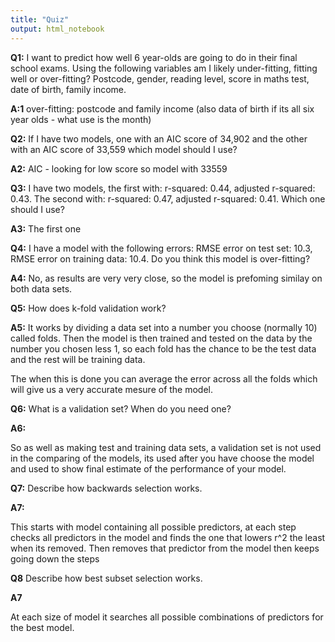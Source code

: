 ```yaml
---
title: "Quiz"
output: html_notebook
---
```


**Q1:**
I want to predict how well 6 year-olds are going to do in their final school exams. Using the following variables am I likely under-fitting, fitting well or over-fitting? Postcode, gender, reading level, score in maths test, date of birth, family income.

**A:1**
over-fitting: postcode and family income (also data of birth if its all six year olds - what use is the month)



**Q2:**
If I have two models, one with an AIC score of 34,902 and the other with an AIC score of 33,559 which model should I use?

**A2:**
AIC - looking for low score so model with 33559




**Q3:**
I have two models, the first with: r-squared: 0.44, adjusted r-squared: 0.43. The second with: r-squared: 0.47, adjusted r-squared: 0.41. Which one should I use?

**A3:** 
The first one 



**Q4:**
I have a model with the following errors: RMSE error on test set: 10.3, RMSE error on training data: 10.4. Do you think this model is over-fitting?

**A4:** 
No, as results are very very close, so the model is prefoming similay on both data sets.


**Q5:**
How does k-fold validation work?

**A5:** 
It works by dividing a data set into a number you choose (normally 10) called folds. Then the model is then trained and tested on the data by the number you chosen less 1, so each fold has the chance to be the test data and the rest will be training data.

The when this is done you can average the error across all the folds which will give us a very accurate mesure of the model.

**Q6:**
What is a validation set? When do you need one?

**A6:**

So as well as making test and training data sets, a validation set is not used in the comparing of the models, its used after you have choose the model and used to show final estimate of the performance of your model.

**Q7:**
Describe how backwards selection works.

**A7:**

This starts with model containing all possible predictors, at each step checks all predictors in the model and finds the one that lowers r^2 the least when its removed. Then removes that predictor from the model then keeps going down the steps


**Q8**
Describe how best subset selection works.

**A7**

At each size of model it searches all possible combinations of predictors for the best model.